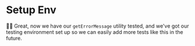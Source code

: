 # Setup Env

👨‍💼 Great, now we have our `getErrorMessage` utility tested, and we've got our
testing environment set up so we can easily add more tests like this in the
future.
